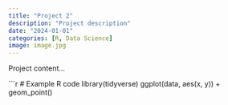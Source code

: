 ```yaml
---
title: "Project 2"
description: "Project description"
date: "2024-01-01"
categories: [R, Data Science]
image: image.jpg
---
```


Project content...

```r
# Example R code
library(tidyverse)
ggplot(data, aes(x, y)) + geom_point()